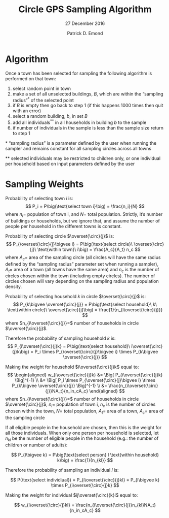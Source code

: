 % Circle GPS Sampling Algorithm
% 27 December 2016
% Patrick D. Emond

Algorithm
========================================================
Once a town has been selected for sampling the following algorithm is performed on that town:

1. select random point in town
2. make a set of all unselected buildings, $B$, which are within the “sampling radius”^\*^ of the selected point
3. if $B$ is empty then go back to step 1 (if this happens 1000 times then quit with an error)
4. select a random building, $b$, in set $B$
5. add all individuals^\*\*^ in all households in building $b$ to the sample
6. if number of individuals in the sample is less than the sample size return to step 1

\* "sampling radius" is a parameter defined by the user when running the sampler and remains constant for all sampling circles across all towns

\*\* selected individuals may be restricted to children only, or one individual per household based on input parameters defined by the user

Sampling Weights
========================================================
Probability of selecting town $i$ is:
$$
P_i = P\big(\text{select town i}\big) = \frac{n_i}{N}
$$
where $n_i=$ population of town i, and $N=$ total population.
Strictly, it's number of buildings or households, but we ignore that, and assume the number of people per household in the different towns is constant.

Probability of selecting circle $\overset{\circ}{j}$ is:
$$
P_{\overset{\circ}{j}\bigvee i} = P\big(\text{select circle}\ \overset{\circ}{j}\ \text{within town}\ i\big) = \frac{A_c}{A_t} n_c
$$
where $A_c=$ area of the sampling circle (all circles will have the same radius defined by the "sampling radius" parameter set when running a sampler), $A_t=$ area of a town (all towns have the same area) and $n_c$ is the number of circles chosen within the town (including empty circles).
The number of circles chosen will vary depending on the sampling radius and population density.

Probability of selecting household $k$ in circle $\overset{\circ}{j}$ is:
$$
P_{k\bigvee \overset{\circ}{j}} = P\big(\text{select household}\ k\ \text{within circle}\ \overset{\circ}{j}\big) = \frac{1}{n_{i\overset{\circ}{j}}}
$$
where $n_{i\overset{\circ}{j}}=$ number of households in circle $\overset{\circ}{j}$.

Therefore the probability of sampling household $k$ is:
$$
P_{i\overset{\circ}{j}k} = P\big(\text{select household}\ i\overset{\circ}{j}k\big) = P_i \times P_{\overset{\circ}{j}\bigvee i} \times P_{k\bigvee \overset{\circ}{j}}
$$

Making the weight for household $i\overset{\circ}{j}k$ equal to:
$$
\begin{aligned}
w_{i\overset{\circ}{j}k}
  &= \Big[ P_{i\overset{\circ}{j}k} \Big]^{-1} \\
  &= \Big[ P_i \times P_{\overset{\circ}{j}\bigvee i} \times P_{k\bigvee \overset{\circ}{j}} \Big]^{-1} \\
  &= \frac{n_{i\overset{\circ}{j}}NA_t}{n_in_cA_c}
\end{aligned}
$$
where $n_{i\overset{\circ}{j}}=$ number of households in circle $\overset{\circ}{j}$,
  $n_i=$ population of town i, 
  $n_c$ is the number of circles chosen within the town,
  $N=$ total population,
  $A_t=$ area of a town,
  $A_c=$ area of the sampling circle

If all eligible people in the household are chosen, then this is the weight for all those individuals.  When only one person per household is selected, let $n_{kl}$ be the number of eligible people in the household (e.g.: the number of children or number of adults):

$$
P_{l\bigvee k} = P\big(\text{select person} l \text{within household} k\big) = \frac{1}{n_{kl}}
$$

Therefore the probability of sampling an individual $l$ is:

$$
P(\text{select individiual}) = P_{i\overset{\circ}{j}kl} = P_{l\bigvee k} \times P_{i\overset{\circ}{j}k}
$$

Making the weight for individual $ij\overset{\circ}{k}l$ equal to:

$$
w_{i\overset{\circ}{j}kl} = \frac{n_{i\overset{\circ}{j}}n_{kl}NA_t}{n_in_cA_c}
$$
